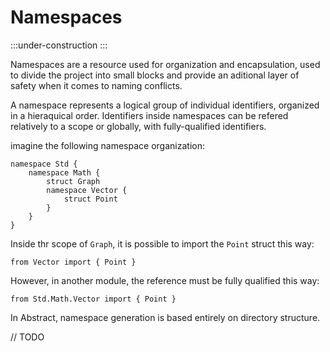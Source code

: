 # Namespaces

:::under-construction
:::

Namespaces are a resource used for organization and encapsulation, used to divide the project into small blocks and provide an aditional layer of safety when it comes to naming conflicts.

A namespace represents a logical group of individual identifiers, organized in a hieraquical order. Identifiers inside namespaces can be refered relatively to a scope or globally, with fully-qualified identifiers.

imagine the following namespace organization:

```abs
namespace Std {
    namespace Math {
        struct Graph
        namespace Vector {
            struct Point
        }
    }
}

```

Inside thr scope of `Graph`, it is possible to import the `Point` struct this way:

```abs title="Graph.a"
from Vector import { Point }
```

However, in another module, the reference must be fully qualified this way:

```abs title="main.a"
from Std.Math.Vector import { Point }
```


In Abstract, namespace generation is based entirely on directory structure.

// TODO

